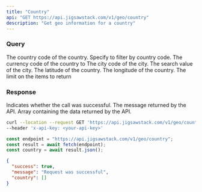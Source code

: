 ```yaml
---
title: "Country"
api: "GET https://api.jigsawstack.com/v1/geo/country"
description: "Get geo information for a country"
---
```


### Query

<ParamField query="country_code" type="string">
  The country code of the country. Specify to filter by country code.
</ParamField>

<ParamField query="currency_code" type="string">
  The currency code of the country to
</ParamField>

<ParamField query="city_code" type="string">
  The city code of the city.
</ParamField>

<ParamField query="search_value" type="string">
  The search value of the city.
</ParamField>

<ParamField query="lat" type="string">
  The latitude of the country.
</ParamField>

<ParamField query="lng" type="string">
  The longitude of the country.
</ParamField>

<ParamField query="limit" type="string" default="10">
  The limit on the items to return
</ParamField>

<Snippet file="header.mdx" />

### Response

<ResponseField name="success" type="boolean">
  Indicates whether the call was successful.
</ResponseField>

<ResponseField name="message" type="string">
  The message returned by the API.
</ResponseField>

<ResponseField name="data" type="JSON">
  Array containing the data returned by the API.
</ResponseField>

<RequestExample>

```bash cURL
curl --location --request GET 'https://api.jigsawstack.com/v1/geo/country' \
--header 'x-api-key: <your-api-key>'
```

```javascript Node.js
const endpoint = "https://api.jigsawstack.com/v1/geo/country";
const result = await fetch(endpoint);
const country = await result.json();
```

</RequestExample>

<ResponseExample>

```json Response
{
  "success": true,
  "message": "Request was successful",
  "country": []
}
```

</ResponseExample>
